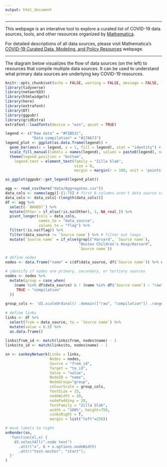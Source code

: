 ```yaml
---
output: html_document
---
```


<style type="text/css">
.navbar-header  {
    margin-left: -160px !important;
}
.main-container {
  max-width: 1500px;
  margin-left: auto;
  margin-right: auto;
}
</style>

******

This webpage is an interative tool to explore a curated list of COVID-19 data sources, tools, and other resources organized by [Mathematica](https://www.mathematica.org/).

For detailed descriptions of all data sources, please visit Mathematica's [COVID-19 Curated Data, Modeling, and Policy Resources](https://www.mathematica.org/features/covid-19-curated-data-modeling-and-policy-resources) webpage.

******

The diagram below visualizes the flow of data sources (on the left) to resources that compile multiple data sources. It can be used to understand what primary data sources are underlying key COVID-19 resources. 

```r
knitr::opts_chunk$set(echo = FALSE, warning = FALSE, message = FALSE, fig.align='center')
library(tidyverse)
library(networkD3)
library(htmlwidgets)
library(here)
library(extrafont)
library(DT)
library(ggpubr)
library(gridExtra)
extrafont::loadfonts(device = "win", quiet = TRUE)
```

```r
legend <- c("Raw data" = "#F1B51C", 
            "Data compilation" = "#17A673")
legend_plot <- ggplot(as.data.frame(legend)) + 
  geom_bar(aes(x = legend, y = 1, fill = legend), stat = "identity") +
  scale_fill_manual(labels = names(legend), values = paste0(legend), name = "") +
  theme(legend.position = "bottom", 
    legend.text = element_text(family = "Zilla Slab", 
                               size = 8, 
                               margin = margin(r = 100, unit = 'points')))

as_ggplot(ggpubr::get_legend(legend_plot))
```

```r
agg <- read_csv(here("data/Aggregates.csv"))
data_cols <- names(agg)[-(1:7)] # first 6 columns aren't data source columns
data_cols <- data_cols[-(length(data_cols))]
df <- agg %>%
  select(-`NAHDO?`) %>%
  mutate(Other = if_else(!is.na(Other), 1, NA_real_)) %>%
  pivot_longer(cols = data_cols, 
               names_to = "data_source", 
               values_to = "flag") %>%
  filter(!is.na(flag)) %>%
  filter(data_source != `Source name`) %>% # filter out loops 
  mutate(`Source name` = if_else(grepl("Harvard", `Source name`), 
                                 "Boston Children's Hosp/Harvard", 
                                 `Source name`)) 

# define nodes
nodes <- data.frame("name" = c(df$data_source, df$`Source name`)) %>% unique()

# identify if nodes are primary, secondary, or tertiary sources
nodes <- nodes %>% 
  mutate(group = case_when(
    (name %in% df$data_source) & ! (name %in% df$`Source name`) ~ "raw", 
     TRUE ~ "compilation" 
  ))
  
group_cols <- 'd3.scaleOrdinal() .domain(["raw", "compilation"]) .range(["#F1B51C", "#17A673"])'
 
# define links 
links <- df %>% 
  select(from = data_source, to = `Source name`) %>% 
  mutate(value = 0.5) %>%
  as.data.frame() 
  
links$from_id <- match(links$from, nodes$name) - 1 
links$to_id <- match(links$to, nodes$name) - 1 

sn <- sankeyNetwork(Links = links, 
                    Nodes = nodes, 
                    Source = "from_id",
                    Target = "to_id", 
                    Value = "value", 
                    NodeID = "name", 
                    NodeGroup="group",
                    colourScale = group_cols, 
                    fontSize = 15,  
                    nodeWidth = 20, 
                    nodePadding = 20,
                    fontFamily = "Zilla Slab",
                    width = "100%", height=750,
                    sinksRight = T, 
                    margin = list("left"=250)) 

# move labels to right
onRender(sn,
  'function(el,x) {
    d3.selectAll(".node text")
      .attr("x", 6 + x.options.nodeWidth)
      .attr("text-anchor", "start");
  }'
) 
```



